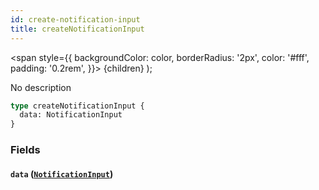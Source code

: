 ```yaml
---
id: create-notification-input
title: createNotificationInput
---
```


<span
style={{
      backgroundColor: color,
      borderRadius: '2px',
      color: '#fff',
      padding: '0.2rem',
    }}>
{children}
</span>
);

No description

```graphql
type createNotificationInput {
  data: NotificationInput
}
```

### Fields

#### `data` ([`NotificationInput`](/v1/inputs/notification-input))
